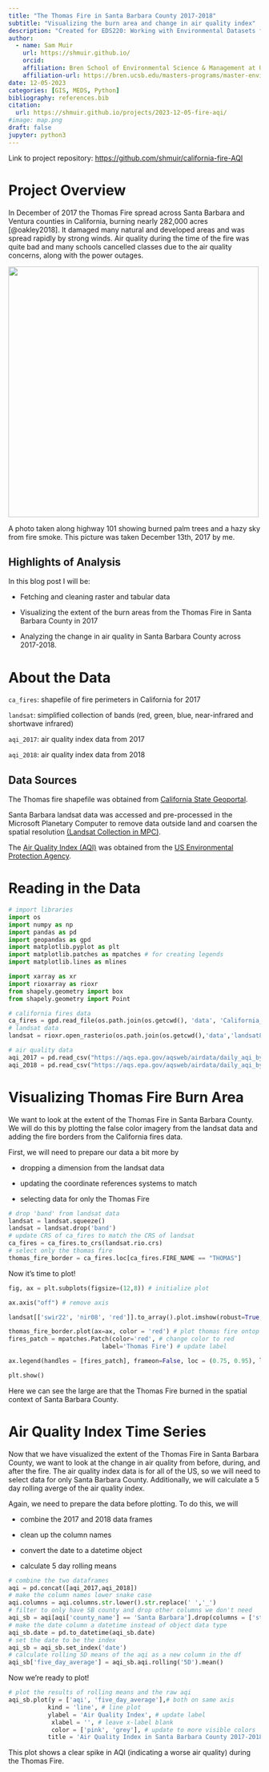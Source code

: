 ```yaml
---
title: "The Thomas Fire in Santa Barbara County 2017-2018"
subtitle: "Visualizing the burn area and change in air quality index"
description: "Created for EDS220: Working with Environmental Datasets for the Masters of Environmental Data Science program at UCSB"
author:
  - name: Sam Muir
    url: https://shmuir.github.io/
    orcid: 
    affiliation: Bren School of Environmental Science & Management at University of California Santa Barbara
    affiliation-url: https://bren.ucsb.edu/masters-programs/master-environmental-data-science
date: 12-05-2023
categories: [GIS, MEDS, Python]
bibliography: references.bib
citation:
  url: https://shmuir.github.io/projects/2023-12-05-fire-aqi/
#image: map.png
draft: false
jupyter: python3
---
```


Link to project repository: <https://github.com/shmuir/california-fire-AQI>

# Project Overview

In December of 2017 the Thomas Fire spread across Santa Barbara and Ventura counties in California, burning nearly 282,000 acres [@oakley2018]. It damaged many natural and developed areas and was spread rapidly by strong winds. Air quality during the time of the fire was quite bad and many schools cancelled classes due to the air quality concerns, along with the power outages.

![](fire_haze.jpg){width="500"}

A photo taken along highway 101 showing burned palm trees and a hazy sky from fire smoke. This picture was taken December 13th, 2017 by me.

## Highlights of Analysis

In this blog post I will be:

-   Fetching and cleaning raster and tabular data

-   Visualizing the extent of the burn areas from the Thomas Fire in Santa Barbara County in 2017

-   Analyzing the change in air quality in Santa Barbara County across 2017-2018.

# About the Data

`ca_fires`: shapefile of fire perimeters in California for 2017

`landsat`: simplified collection of bands (red, green, blue, near-infrared and shortwave infrared)

`aqi_2017`: air quality index data from 2017

`aqi_2018`: air quality index data from 2018

## Data Sources

The Thomas fire shapefile was obtained from [California State Geoportal](https://gis.data.ca.gov/datasets/CALFIRE-Forestry::california-fire-perimeters-all-1/about).

Santa Barbara landsat data was accessed and pre-processed in the Microsoft Planetary Computer to remove data outside land and coarsen the spatial resolution [(Landsat Collection in MPC)](https://planetarycomputer.microsoft.com/dataset/landsat-c2-l2).

The [Air Quality Index (AQI)](https://www.airnow.gov/aqi/aqi-basics/) was obtained from the [US Environmental Protection Agency](https://www.epa.gov/).

# Reading in the Data

```python
# import libraries
import os
import numpy as np
import pandas as pd
import geopandas as gpd
import matplotlib.pyplot as plt
import matplotlib.patches as mpatches # for creating legends
import matplotlib.lines as mlines

import xarray as xr
import rioxarray as rioxr
from shapely.geometry import box
from shapely.geometry import Point
```

```python
# california fires data
ca_fires = gpd.read_file(os.path.join(os.getcwd(), 'data', 'California_Fire_Perimeters_2017', 'California_Fire_Perimeters_2017.shp'))
# landsat data
landsat = rioxr.open_rasterio(os.path.join(os.getcwd(),'data','landsat8-2018-01-26-sb-simplified.nc'))

# air quality data
aqi_2017 = pd.read_csv("https://aqs.epa.gov/aqsweb/airdata/daily_aqi_by_county_2017.zip")
aqi_2018 = pd.read_csv("https://aqs.epa.gov/aqsweb/airdata/daily_aqi_by_county_2018.zip")
```

# Visualizing Thomas Fire Burn Area

We want to look at the extent of the Thomas Fire in Santa Barbara County. We will do this by plotting the false color imagery from the landsat data and adding the fire borders from the California fires data.

First, we will need to prepare our data a bit more by

-   dropping a dimension from the landsat data

-   updating the coordinate references systems to match

-   selecting data for only the Thomas Fire

```python
# drop 'band' from landsat data
landsat = landsat.squeeze()
landsat = landsat.drop('band')
# update CRS of ca_fires to match the CRS of landsat
ca_fires = ca_fires.to_crs(landsat.rio.crs)
# select only the thomas fire
thomas_fire_border = ca_fires.loc[ca_fires.FIRE_NAME == "THOMAS"]
```

Now it's time to plot!

```python
fig, ax = plt.subplots(figsize=(12,8)) # initialize plot

ax.axis("off") # remove axis

landsat[['swir22', 'nir08', 'red']].to_array().plot.imshow(robust=True, ax= ax)

thomas_fire_border.plot(ax=ax, color = 'red') # plot thomas fire ontop of landsat image
fires_patch = mpatches.Patch(color='red', # change color to red
                          label='Thomas Fire') # update label

ax.legend(handles = [fires_patch], frameon=False, loc = (0.75, 0.95), labelcolor = 'white') # add legend and update text color

plt.show()
```

Here we can see the large are that the Thomas Fire burned in the spatial context of Santa Barbara County.

# Air Quality Index Time Series

Now that we have visualized the extent of the Thomas Fire in Santa Barbara County, we want to look at the change in air quality from before, during, and after the fire. The air quality index data is for all of the US, so we will need to select data for only Santa Barbara County. Additionally, we will calculate a 5 day rolling averge of the air quality index.

Again, we need to prepare the data before plotting. To do this, we will

-   combine the 2017 and 2018 data frames

-   clean up the column names

-   convert the date to a datetime object

-   calculate 5 day rolling means

```python
# combine the two dataframes
aqi = pd.concat([aqi_2017,aqi_2018])
# make the column names lower snake case
aqi.columns = aqi.columns.str.lower().str.replace(' ','_')
# filter to only have SB county and drop other columns we don't need
aqi_sb = aqi[aqi['county_name'] == 'Santa Barbara'].drop(columns = ['state_name', 'county_name', 'state_code', 'county_code'])
# make the date column a datetime instead of object data type
aqi_sb.date = pd.to_datetime(aqi_sb.date)
# set the date to be the index
aqi_sb = aqi_sb.set_index('date')
# calculate rolling 5D means of the aqi as a new column in the df
aqi_sb['five_day_average'] = aqi_sb.aqi.rolling('5D').mean()
```

Now we're ready to plot!

```python
# plot the results of rolling means and the raw aqi
aqi_sb.plot(y = ['aqi', 'five_day_average'],# both on same axis
           kind = 'line', # line plot
           ylabel = 'Air Quality Index', # update label
            xlabel = '', # leave x-label blank
            color = ['pink', 'grey'], # update to more visible colors
           title = 'Air Quality Index in Santa Barbara County 2017-2018') # add a title
```

This plot shows a clear spike in AQI (indicating a worse air quality) during the Thomas Fire. 
